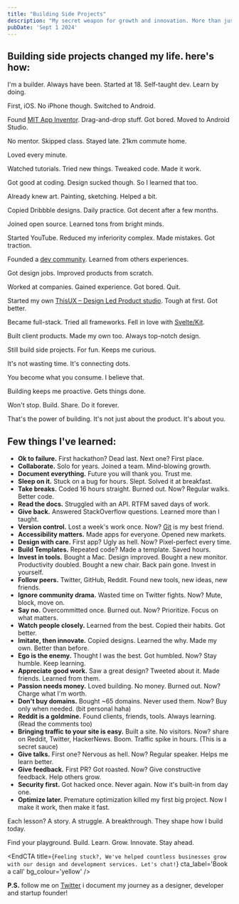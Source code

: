 ```yaml
---
title: "Building Side Projects"
description: "My secret weapon for growth and innovation. More than just hobbies, they're my playground for learning and staying ahead"
pubDate: 'Sept 1 2024'
---
```


## Building side projects changed my life. here's how:

I'm a builder. Always have been. Started at 18. Self-taught dev. Learn by doing.

First, iOS. No iPhone though. Switched to Android.

Found [MIT App Inventor](https://appinventor.mit.edu). Drag-and-drop stuff. Got bored. Moved to Android Studio.

No mentor. Skipped class. Stayed late. 21km commute home.

Loved every minute.

Watched tutorials. Tried new things. Tweaked code. Made it work.

Got good at coding. Design sucked though. So I learned that too.

Already knew art. Painting, sketching. Helped a bit.

Copied Dribbble designs. Daily practice. Got decent after a few months.

Joined open source. Learned tons from bright minds.

Started YouTube. Reduced my inferiority complex. Made mistakes. Got traction.

Founded a [dev community](https://github.com/TheCodeMonks). Learned from others experiences.

Got design jobs. Improved products from scratch.

Worked at companies. Gained experience. Got bored. Quit.

Started my own [ThisUX – Design Led Product studio](https://thisux.com). Tough at first. Got better.

Became full-stack. Tried all frameworks. Fell in love with [Svelte/Kit](svelte.dev).

Built client products. Made my own too. Always top-notch design.

Still build side projects. For fun. Keeps me curious.

It's not wasting time. It's connecting dots.

You become what you consume. I believe that.

Building keeps me proactive. Gets things done.

Won't stop. Build. Share. Do it forever.

That's the power of building. It's not just about the product. It's about you.

## Few things I've learned:

- **Ok to failure.** First hackathon? Dead last. Next one? First place.
- **Collaborate.** Solo for years. Joined a team. Mind-blowing growth.
- **Document everything.** Future you will thank you. Trust me.
- **Sleep on it.** Stuck on a bug for hours. Slept. Solved it at breakfast.
- **Take breaks.** Coded 16 hours straight. Burned out. Now? Regular walks. Better code.
- **Read the docs.** Struggled with an API. RTFM saved days of work.
- **Give back.** Answered StackOverflow questions. Learned more than I taught.
- **Version control.** Lost a week's work once. Now? [Git](https://github.com/Spikeysanju) is my best friend.
- **Accessibility matters.** Made apps for everyone. Opened new markets.
- **Design with care.** First app? Ugly as hell. Now? Pixel-perfect every time.
- **Build Templates.** Repeated code? Made a template. Saved hours.
- **Invest in tools.** Bought a Mac. Design improved. Bought a new monitor. Productivity doubled. Bought a new chair. Back pain gone. Invest in yourself.
- **Follow peers.** Twitter, GitHub, Reddit. Found new tools, new ideas, new friends.
- **Ignore community drama.** Wasted time on Twitter fights. Now? Mute, block, move on.
- **Say no.** Overcommitted once. Burned out. Now? Prioritize. Focus on what matters.
- **Watch people closely.** Learned from the best. Copied their habits. Got better.
- **Imitate, then innovate.** Copied designs. Learned the why. Made my own. Better than before.
- **Ego is the enemy.** Thought I was the best. Got humbled. Now? Stay humble. Keep learning.
- **Appreciate good work.** Saw a great design? Tweeted about it. Made friends. Learned from them.
- **Passion needs money.** Loved building. No money. Burned out. Now? Charge what I'm worth.
- **Don't buy domains.** Bought ~65 domains. Never used them. Now? Buy only when needed. (bit personal haha)
- **Reddit is a goldmine.** Found clients, friends, tools. Always learning. (Read the comments too)
- **Bringing traffic to your site is easy.** Built a site. No visitors. Now? share on Reddit, Twitter, HackerNews. Boom. Traffic spike in hours. (This is a secret sauce)
- **Give talks.** First one? Nervous as hell. Now? Regular speaker. Helps me learn better. 
- **Give feedback.** First PR? Got roasted. Now? Give constructive feedback. Help others grow.
- **Security first.** Got hacked once. Never again. Now it's built-in from day one.
- **Optimize later.** Premature optimization killed my first big project. Now I make it work, then make it fast.

Each lesson? A story. A struggle. A breakthrough. They shape how I build today.

Find your playground. Build. Learn. Grow. Innovate. Stay ahead.


<EndCTA
	title={`Feeling stuck?, We've helped countless businesses grow with our design and development services. Let's chat!`}
	cta_label='Book a call'
	bg_colour='yellow'
/>


**P.S.** follow me on [Twitter](https://x.com/spikeysanju) i document my journey as a designer, developer and startup founder!

